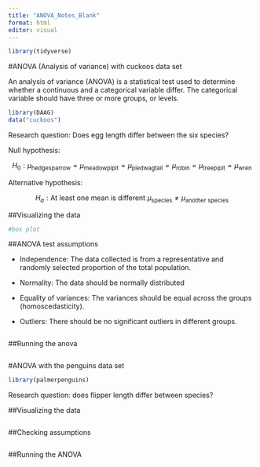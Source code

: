 ```yaml
---
title: "ANOVA_Notes_Blank"
format: html
editor: visual
---
```



```r
library(tidyverse)
```


#ANOVA (Analysis of variance) with cuckoos data set

An analysis of variance (ANOVA) is a statistical test used to determine whether a continuous and a categorical variable differ. The categorical variable should have three or more groups, or levels. 


```r
library(DAAG)
data("cuckoos")
```

Research question: Does egg length differ between the six species?

Null hypothesis: 

$$
H_0: \mu_{\text{hedgesparrow}} = \mu_{\text{meadowpipit}} = \mu_{\text{piedwagtail}} = \mu_{\text{robin}} = \mu_{\text{treepipit}} = \mu_{\text{wren}}
$$

Alternative hypothesis:

$$
H_a: \text{At least one mean is different } \mu_{\text{species}} \neq \mu_{\text{another species}}
$$

##Visualizing the data

```r
#box plot

```


##ANOVA test assumptions

-   Independence: The data collected is from a representative and randomly selected proportion of the total population.

-   Normality: The data should be normally distributed

-   Equality of variances: The variances should be equal across the groups (homoscedasticity).

-  Outliers: There should be no significant outliers in different groups.

```r
```


##Running the anova

```r

```


#ANOVA with the penguins data set

```r
library(palmerpenguins)
```

Research question: does flipper length differ between species?

##Visualizing the data

```r

```

##Checking assumptions

```r

```


##Running the ANOVA

```r

```

